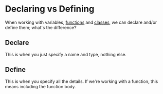 <Tag tag="Programming"/>

# Declaring vs Defining

<TimeStamp updated="February 27, 2022, 9:20  PM ET"/>

When working with variables, 
[functions](/what-is-a-function)
and [classes](/what-is-a-class), 
we can declare and/or define
them; what's the difference?

## Declare
This is when you just specify a name and type,
nothing else.

## Define
This is when you specify all the details. If
we're working with a function, this means
including the function body.